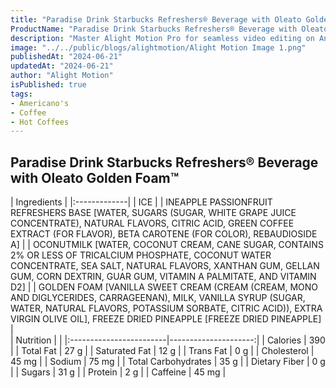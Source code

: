 ```yaml
---
title: "Paradise Drink Starbucks Refreshers® Beverage with Oleato Golden Foam™ Price & Calories"
ProductName: "Paradise Drink Starbucks Refreshers® Beverage with Oleato Golden Foam™" 
description: "Master Alight Motion Pro for seamless video editing on Android, iOS, and Tablets with our ultimate guide, unlocking advanced features and elevating your skills in 2024!"
image: "../../public/blogs/alightmotion/Alight Motion Image 1.png"
publishedAt: "2024-06-21"
updatedAt: "2024-06-21"
author: "Alight Motion"
isPublished: true
tags:
- Americano's
- Coffee
- Hot Coffees   
---
```


 
## Paradise Drink Starbucks Refreshers® Beverage with Oleato Golden Foam™ 
  
<div className="tables-container">
  <div className="table-wrapper">
    | Ingredients  |  
    |:-------------|
    | ICE          |
    | INEAPPLE PASSIONFRUIT REFRESHERS BASE [WATER, SUGARS (SUGAR, WHITE GRAPE JUICE CONCENTRATE), NATURAL FLAVORS, CITRIC ACID, GREEN COFFEE EXTRACT (FOR FLAVOR), BETA CAROTENE (FOR COLOR), REBAUDIOSIDE A]       |
    | OCONUTMILK [WATER, COCONUT CREAM, CANE SUGAR, CONTAINS 2% OR LESS OF TRICALCIUM PHOSPHATE, COCONUT WATER CONCENTRATE, SEA SALT, NATURAL FLAVORS, XANTHAN GUM, GELLAN GUM, CORN DEXTRIN, GUAR GUM, VITAMIN A PALMITATE, AND VITAMIN D2]     |
    | GOLDEN FOAM [VANILLA SWEET CREAM (CREAM (CREAM, MONO AND DIGLYCERIDES, CARRAGEENAN), MILK, VANILLA SYRUP (SUGAR, WATER, NATURAL FLAVORS, POTASSIUM SORBATE, CITRIC ACID)), EXTRA VIRGIN OLIVE OIL], FREEZE DRIED PINEAPPLE [FREEZE DRIED PINEAPPLE]        |
  </div>
  <div className="table-wrapper">
    | Nutrition               |                      |  
    |:------------------------|---------------------:|
    | Calories                | 390                   |
    | Total Fat               | 27 g                  |
    | Saturated Fat           | 12 g                  |
    | Trans Fat               | 0 g                  |
    | Cholesterol             | 45 mg                 |
    | Sodium                  | 75 mg                |
    | Total Carbohydrates     | 35 g                  |
    | Dietary Fiber           | 0 g                  |
    | Sugars                  | 31 g                  |
    | Protein                 | 2 g                  |
    | Caffeine                | 45 mg               |
  </div>
</div>
<style jsx>{`
  .tables-container {
    display: flex;
    flex-direction: row;
    gap: 30px;
  }
  .table-wrapper {
    width: 500px; /* Adjust as needed */
  }
  @media (max-width: 768px) {
    .tables-container {
      flex-direction: column;
      gap: 0px; /* Adjust as needed */
    }
    .table-wrapper {
      width: 100%; /* Adjust as needed */
    }
  }
`}</style>
